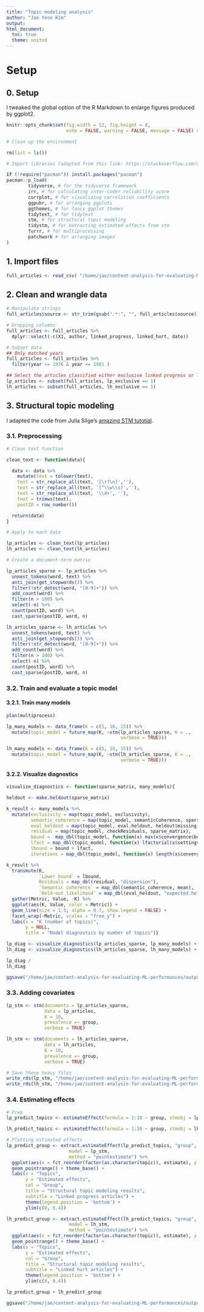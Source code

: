 ```yaml
---
title: "Topic modeling analysis"
author: "Jae Yeon Kim"
output:
html_document:
  toc: true
  theme: united
---
```


# Setup

## 0. Setup

I tweaked the global option of the R Markdown to enlarge figures produced by ggplot2.

```r
knitr::opts_chunk$set(fig.width = 12, fig.height = 8,
                      echo = FALSE, warning = FALSE, message = FALSE) # global setting for enlarging image size
```

```r

# Clean up the environment

rm(list = ls())

# Import libraries (adapted from this link: https://stackoverflow.com/questions/4090169/elegant-way-to-check-for-missing-packages-and-install-them)

if (!require("pacman")) install.packages("pacman")
pacman::p_load(
        tidyverse, # for the tidyverse framework
        irr, # for calculating inter-coder reliability score
        corrplot, # for visualizing correlation coefficients
        ggpubr, # for arranging ggplots
        ggthemes, # for fancy ggplot themes
        tidytext, # for tidytext
        stm, # for structural topic modeling
        tidystm, # for extracting estimated effects from stm
        furrr, # for multiprocessing
        patchwork # for arranging images
)

```

## 1. Import files

```r

full_articles <- read_csv( "/home/jae/content-analysis-for-evaluating-ML-performances/processed_data/full_articles.csv")
```

## 2. Clean and wrangle data

```r

# Manipulate strings
full_articles$source <- str_trim(gsub(".*:", "", full_articles$source))

# Dropping columns
full_articles <- full_articles %>%
  dplyr::select(-c(X1, author, linked_progress, linked_hurt, date))

# Subset data
## Only matched years
full_articles <- full_articles %>%
  filter(year >= 1976 & year <= 1981 )

## Select the articles classified either exclusive linked progress or linked hurt articles
lp_articles <- subset(full_articles, lp_exclusive == 1)
lh_articles <- subset(full_articles, lh_exclusive == 1)
```

## 3. Structural topic modeling

I adapted the code from Julia Silge's [amazing STM tutotial](https://juliasilge.com/blog/evaluating-stm/).

### 3.1. Preprocessing

```r

# Clean text function

clean_text <- function(data){

  data <- data %>%
    mutate(text = tolower(text),
    text = str_replace_all(text, '[\r?\n]',''),
    text = str_replace_all(text, '[^\\w\\s]',''),
    text = str_replace_all(text, '\\d+', ''),
    text = trimws(text),
    postID = row_number())

  return(data)
}

# Apply to each data

lp_articles <- clean_text(lp_articles)
lh_articles <- clean_text(lh_articles)

# Create a document-term matrix

lp_articles_sparse <- lp_articles %>%
  unnest_tokens(word, text) %>%
  anti_join(get_stopwords()) %>%
  filter(!str_detect(word, "[0-9]+")) %>%
  add_count(word) %>%
  filter(n > 100) %>%
  select(-n) %>%
  count(postID, word) %>%
  cast_sparse(postID, word, n)

lh_articles_sparse <- lh_articles %>%
  unnest_tokens(word, text) %>%
  anti_join(get_stopwords()) %>%
  filter(!str_detect(word, "[0-9]+")) %>%
  add_count(word) %>%
  filter(n > 100) %>%
  select(-n) %>%
  count(postID, word) %>%
  cast_sparse(postID, word, n)
```

### 3.2. Train and evaluate a topic model

#### 3.2.1. Train many models

```r

plan(multiprocess)

lp_many_models <- data_frame(K = c(5, 10, 15)) %>%
  mutate(topic_model = future_map(K, ~stm(lp_articles_sparse, K = .,
                                          verbose = TRUE)))

lh_many_models <- data_frame(K = c(5, 10, 15)) %>%
  mutate(topic_model = future_map(K, ~stm(lh_articles_sparse, K = .,
                                          verbose = TRUE)))

```

#### 3.2.2. Visualize diagnostics

```r

visualize_diagnostics <- function(sparse_matrix, many_models){

heldout <- make.heldout(sparse_matrix)

k_result <- many_models %>%
  mutate(exclusivity = map(topic_model, exclusivity),
         semantic_coherence = map(topic_model, semanticCoherence, sparse_matrix),
         eval_heldout = map(topic_model, eval.heldout, heldout$missing),
         residual = map(topic_model, checkResiduals, sparse_matrix),
         bound =  map_dbl(topic_model, function(x) max(x$convergence$bound)),
         lfact = map_dbl(topic_model, function(x) lfactorial(x$settings$dim$K)),
         lbound = bound + lfact,
         iterations = map_dbl(topic_model, function(x) length(x$convergence$bound)))

k_result %>%
  transmute(K,
            `Lower bound` = lbound,
            Residuals = map_dbl(residual, "dispersion"),
            `Semantic coherence` = map_dbl(semantic_coherence, mean),
            `Held-out likelihood` = map_dbl(eval_heldout, "expected.heldout")) %>%
  gather(Metric, Value, -K) %>%
  ggplot(aes(K, Value, color = Metric)) +
  geom_line(size = 1.5, alpha = 0.7, show.legend = FALSE) +
  facet_wrap(~Metric, scales = "free_y") +
  labs(x = "K (number of topics)",
       y = NULL,
       title = "Model diagnostics by number of topics")}

lp_diag <- visualize_diagnostics(lp_articles_sparse, lp_many_models) + labs(subtitle = "Linked progress articles") + theme_base()
lh_diag <- visualize_diagnostics(lh_articles_sparse, lh_many_models) + labs(subtitle = "Linked hurt articles") + theme_base()

lp_diag /
lh_diag

ggsave("/home/jae/content-analysis-for-evaluating-ML-performances/outputs/topic_modeling_diagnosis_plot.png", height = 10)
```


### 3.3. Adding covariates

```r

lp_stm <- stm(documents = lp_articles_sparse,
              data = lp_articles,
              K = 10,
              prevalence =~ group,
              verbose = TRUE)

lh_stm <- stm(documents = lh_articles_sparse,
              data = lh_articles,
              K = 10,
              prevalence =~ group,
              verbose = TRUE)

# Save these heavy files
write_rds(lp_stm, "/home/jae/content-analysis-for-evaluating-ML-performances/processed_data/lp_stm.rds")
write_rds(lh_stm, "/home/jae/content-analysis-for-evaluating-ML-performances/processed_data/lh_stm.rds")
```

### 3.4. Estimating effects

```r

# Prep
lp_predict_topics <- estimateEffect(formula = 1:10 ~ group, stmobj = lp_stm, metadata = lp_articles, uncertainty = "Global")

lh_predict_topics <- estimateEffect(formula = 1:10 ~ group, stmobj = lh_stm, metadata = lh_articles, uncertainty = "Global")

# Plotting estimated effects
lp_predict_group <- extract.estimateEffect(lp_predict_topics, "group",
                       model = lp_stm,
                       method = "pointestimate") %>%
  ggplot(aes(x = fct_reorder(factor(as.character(topic)), estimate), y = estimate, ymax = ci.upper, ymin = ci.lower, col = covariate.value)) +
  geom_pointrange() + theme_base() +
  labs(x = "Topics",
       y = "Estimated effects",
       col = "Group",
       title = "Structural topic modeling results",
       subtitle = "Linked progress articles") +
       theme(legend.position = 'bottom') +
       ylim(c(0, 0.4))

lh_predict_group <- extract.estimateEffect(lh_predict_topics, "group",
                       model = lh_stm,
                       method = "pointestimate") %>%
  ggplot(aes(x = fct_reorder(factor(as.character(topic)), estimate), y = estimate, ymax = ci.upper, ymin = ci.lower, col = covariate.value)) +
  geom_pointrange() + theme_base() +
  labs(x = "Topics",
       y = "Estimated effects",
       col = "Group",
       title = "Structural topic modeling results",
       subtitle = "Linked hurt articles") +
       theme(legend.position = 'bottom') +
       ylim(c(0, 0.4))

lp_predict_group + lh_predict_group

ggsave("/home/jae/content-analysis-for-evaluating-ML-performances/outputs/topic_predict_estimates_plot.png", width = 12)

```
